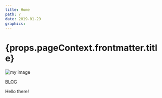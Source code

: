 ```yaml
---
title: Home
path: /
date: 2019-01-29
graphics:
---
```



# {props.pageContext.frontmatter.title}

<Avatar />

![my image](/assets/avatar.jpg)

[BLOG](/blog)

Hello there!
